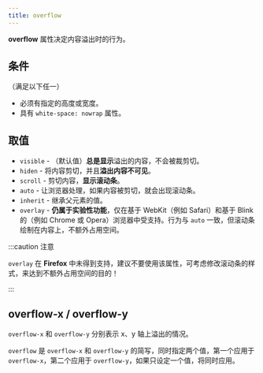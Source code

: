 ```yaml
---
title: overflow
---
```



**overflow** 属性决定内容溢出时的行为。

## 条件

（满足以下任一）

- 必须有指定的高度或宽度。
- 具有 `white-space: nowrap` 属性。

## 取值

- `visible` - （默认值）**总是显示**溢出的内容，不会被裁剪切。
- `hiden` - 将内容剪切，并且**溢出内容不可见**。
- `scroll` - 剪切内容，**显示滚动条**。
- `auto` - 让浏览器处理，如果内容被剪切，就会出现滚动条。
- `inherit` - 继承父元素的值。
- `overlay` - **仍属于实验性功能**，仅在基于 WebKit（例如 Safari）和基于 Blink 的（例如 Chrome 或 Opera）浏览器中受支持。行为与 `auto` 一致，但滚动条绘制在内容上，<TH>不额外占用空间</TH>。

:::caution 注意

`overlay` 在 **Firefox** 中未得到支持，建议不要使用该属性，可考虑修改滚动条的样式，来达到不额外占用空间的目的！

:::

## overflow-x / overflow-y

`overflow-x` 和 `overflow-y` 分别表示 x、y 轴上溢出的情况。

`overflow` 是 `overflow-x` 和 `overflow-y` 的简写，同时指定两个值，第一个应用于 `overflow-x`，第二个应用于 `overflow-y`，如果只设定一个值，将同时应用。
